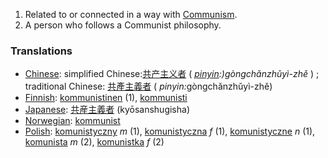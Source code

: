 #Related to or connected in a way with [[Communism]].
#A person who follows a Communist philosophy.


===Translations===
*[[Chinese]]: simplified Chinese:[[共产主义者]] ( ''[[pinyin]]:)gòngchǎnzhǔyì-zhě'' ) ; traditional Chinese: [[共產主義者]] ( ''pinyin:''gòngchǎnzhǔyì-zhě) 
*[[Finnish]]: [[kommunistinen]] (1), [[kommunisti]]
*[[Japanese]]: [[共産主義者]] (kyōsanshugisha)
*[[Norwegian]]: [[kommunist]]
*[[Polish]]: [[komunistyczny]] ''m'' (1), [[komunistyczna]] ''f'' (1), [[komunistyczne]] ''n'' (1), [[komunista]] ''m'' (2), [[komunistka]] ''f'' (2)
